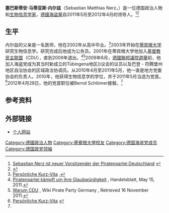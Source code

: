 {{Infobox Officeholder
|name         = 塞巴斯蒂安·内尔兹<br>Sebastian Nerz
|image        = Sebastian Nerz 2011.jpg
|imagesize    = 200px
|birth_date   = {{birth date and age|1983|7|13}}
|birth_place  = {{flagicon|Germany}} [[西德|西德]][[巴登－符腾堡州|巴登－符腾堡州]][[罗伊特林根|罗伊特林根]]
|nationality  = {{GER}}
|party        = [[德国基督教民主联盟|基督教民主联盟]]（2001年-2009年）
[[德國海盜黨|德國海盜黨]]（2009年-至今）
|alma_mater   = [[蒂宾根大学|蒂宾根大学]]
|occupation   = 
|profession   = [[生物信息学|生物信息学]]
|signature    = 
|website      = {{de icon}} [http://www.tirsales.de/ 个人网站]
}}
'''塞巴斯蒂安·马蒂亚斯·内尔兹'''（Sebastian Matthias Nerz，{{bd|1983年|7月13日|catIdx=N}}）是一位德国政治人物和[[生物信息学|生物信息学家]]，[[德國海盜黨|德國海盜黨]]自2011年5月至2012年4月的领导人。<ref>[https://archive.is/20120718173324/web.piratenpartei.de/node/1350 Sebastian Nerz ist neuer Vorsitzender der Piratenpartei Deutschland] {{de icon}}</ref><ref name="schlömer">{{cite news|url=http://www.piratenpartei.de/2012/04/28/bernd-schlomer-neuer-vorsitzender-der-piratenpartei-deutschland/|title=Bernd Schlömer neuer Vorsitzender der Piratenpartei Deutschland|date=2012-04-28|work=|language=de|accessdate=2012-04-28|deadurl=yes|archiveurl=https://archive.is/20120910034651/http://www.piratenpartei.de/2012/04/28/bernd-schlomer-neuer-vorsitzender-der-piratenpartei-deutschland/|archivedate=2012年9月10日}}</ref>

==生平==
内尔兹的父亲是一名医师，他在2002年从高中毕业。<ref>[http://www.tirsales.de/content/kurz-vita Persönliche Kurz-Vita] {{Wayback|url=http://www.tirsales.de/content/kurz-vita |date=20110518033502 }} {{de icon}},</ref>2003年开始在[[蒂宾根大学|蒂宾根大学]]研究生物信息学。研究完成后他成为公务员。2001年在蒂宾根大学他加入[[德国基督教民主联盟|基督教民主联盟]]（CDU），直到2009年退出。<ref>[http://www.handelsblatt.com/politik/deutschland/piratenpartei-kaempft-um-ihre-glaubwuerdigkeit/4176862.html Piratenpartei kämpft um ihre Glaubwürdigkeit] {{Wayback|url=http://www.handelsblatt.com/politik/deutschland/piratenpartei-kaempft-um-ihre-glaubwuerdigkeit/4176862.html |date=20111126183219 }} {{de icon}}, Handelsblatt, May 15, 2011.</ref><ref>[http://wiki.piratenpartei.de/Benutzer:Tirsales/Warum_CDU Warum CDU] {{Wayback|url=http://wiki.piratenpartei.de/Benutzer:Tirsales/Warum_CDU |date=20160303181732 }}, Wiki Pirate Party Germany {{de icon}}, Retrieved 16 November 2011.</ref>2009年6月，[[2009年德國聯邦議院選舉|德國聯邦議院選舉]]前，他加入海盗党成为其当时新成立的Tübingena地区({{lang-de|Bezirksverband Tübingen}})议会的议员以及巴登 - 符腾堡州地区自治协会的区域政治协调员。从2010年4月至2011年5月，他一直是地方党委协会的负责人。2010年，他获得生物信息学的学位，并于2011年5月当选为党首。<ref>[http://www.tirsales.de/content/kurz-vita Persönliche Kurz-Vita] {{Wayback|url=http://www.tirsales.de/content/kurz-vita |date=20110518033502 }} {{de icon}}</ref>2012年4月28日，他的党首职位被Bernd Schlömer接替。<ref name="schlömer" />

==参考资料==
{{reflist}}

==外部链接==
{{Commons category|Sebastian Nerz}}
*[http://www.tirsales.de/ 个人网站] {{Wayback|url=http://www.tirsales.de/ |date=20210117055036 }}{{de icon}}

{{Pirate Party}}

{{DEFAULTSORT:Nerz, Sebastian}}
[[Category:德國政治人物|Category:德國政治人物]]
[[Category:蒂賓根大學校友|Category:蒂賓根大學校友]]
[[Category:德国海盗党成员|Category:德国海盗党成员]]
[[Category:德国政党领袖|Category:德国政党领袖]]